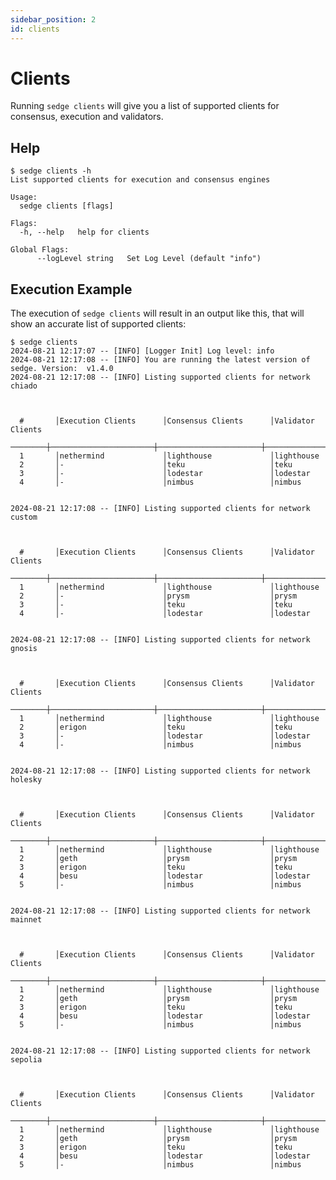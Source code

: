 ```yaml
---
sidebar_position: 2
id: clients
---
```


# Clients

Running `sedge clients` will give you a list of supported clients for consensus, execution and validators.

## Help

```
$ sedge clients -h
List supported clients for execution and consensus engines

Usage:
  sedge clients [flags]

Flags:
  -h, --help   help for clients

Global Flags:
      --logLevel string   Set Log Level (default "info")

```

## Execution Example

The execution of `sedge clients` will result in an output like this, that will show an accurate list of supported clients:

```
$ sedge clients
2024-08-21 12:17:07 -- [INFO] [Logger Init] Log level: info
2024-08-21 12:17:08 -- [INFO] You are running the latest version of sedge. Version:  v1.4.0
2024-08-21 12:17:08 -- [INFO] Listing supported clients for network chiado


  
  #       │Execution Clients      │Consensus Clients      │Validator Clients
  ────────┼───────────────────────┼───────────────────────┼───────────────────────
  1       │nethermind             │lighthouse             │lighthouse
  2       │-                      │teku                   │teku
  3       │-                      │lodestar               │lodestar
  4       │-                      │nimbus                 │nimbus


2024-08-21 12:17:08 -- [INFO] Listing supported clients for network custom


  
  #       │Execution Clients      │Consensus Clients      │Validator Clients
  ────────┼───────────────────────┼───────────────────────┼───────────────────────
  1       │nethermind             │lighthouse             │lighthouse
  2       │-                      │prysm                  │prysm
  3       │-                      │teku                   │teku
  4       │-                      │lodestar               │lodestar


2024-08-21 12:17:08 -- [INFO] Listing supported clients for network gnosis


  
  #       │Execution Clients      │Consensus Clients      │Validator Clients
  ────────┼───────────────────────┼───────────────────────┼───────────────────────
  1       │nethermind             │lighthouse             │lighthouse
  2       │erigon                 │teku                   │teku
  3       │-                      │lodestar               │lodestar
  4       │-                      │nimbus                 │nimbus


2024-08-21 12:17:08 -- [INFO] Listing supported clients for network holesky


  
  #       │Execution Clients      │Consensus Clients      │Validator Clients
  ────────┼───────────────────────┼───────────────────────┼───────────────────────
  1       │nethermind             │lighthouse             │lighthouse
  2       │geth                   │prysm                  │prysm
  3       │erigon                 │teku                   │teku
  4       │besu                   │lodestar               │lodestar
  5       │-                      │nimbus                 │nimbus


2024-08-21 12:17:08 -- [INFO] Listing supported clients for network mainnet


  
  #       │Execution Clients      │Consensus Clients      │Validator Clients
  ────────┼───────────────────────┼───────────────────────┼───────────────────────
  1       │nethermind             │lighthouse             │lighthouse
  2       │geth                   │prysm                  │prysm
  3       │erigon                 │teku                   │teku
  4       │besu                   │lodestar               │lodestar
  5       │-                      │nimbus                 │nimbus


2024-08-21 12:17:08 -- [INFO] Listing supported clients for network sepolia


  
  #       │Execution Clients      │Consensus Clients      │Validator Clients
  ────────┼───────────────────────┼───────────────────────┼───────────────────────
  1       │nethermind             │lighthouse             │lighthouse
  2       │geth                   │prysm                  │prysm
  3       │erigon                 │teku                   │teku
  4       │besu                   │lodestar               │lodestar
  5       │-                      │nimbus                 │nimbus

```